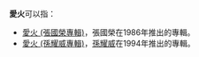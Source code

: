'''愛火'''可以指：
*[[愛火_(張國榮專輯)|愛火 (張國榮專輯)]]，張國榮在1986年推出的專輯。
*[[愛火_(孫耀威專輯)|愛火 (孫耀威專輯)]]，[[孫耀威|孫耀威]]在1994年推出的專輯。

{{disambig|L愛|cat=二字作品消歧義}}